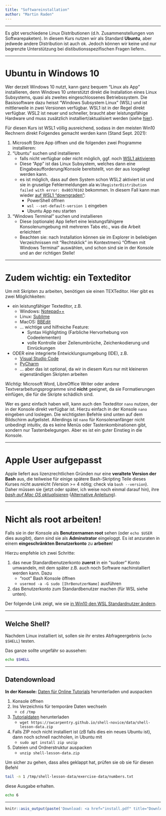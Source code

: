 ```yaml
---
title: "Softwareinstallation"
author: "Martin Raden"
---
```



-------------------------------------------

Es gibt verschiedene Linux Distributionen (d.h. Zusammenstellungen von Softwarepaketen). In diesem Kurs nutzen wir als Standard **Ubuntu**, aber jedwede andere Distribution ist auch ok. Jedoch können wir keine und nur begrenzte Unterstützung bei distibutionsspezifischen Fragen liefern..


-------------------------------------------

# Ubuntu in Windows 10

Wer derzeit Windows 10 nutzt, kann ganz bequem "Linux als App" installieren, denn Windows 10 unterstützt direkt die Installation eines Linux Subsystems, quasi als zweites eingeschlossenes Betriebssystem. Die Basissoftware dazu heisst "Windows Subsystem Linux" (WSL) und ist mittlerweile in zwei Versionen verfügbar. WSL1 ist in der Regel direkt verfügbar. WSL2 ist neuer und schneller, braucht aber leistungsfähige Hardware und muss zusätzlich installiert/aktualisiert werden (siehe [hier](https://beyond.lol/ubuntu-auf-windows-10-installieren-mit-wsl-windows-subsystem-linux/)).

Für diesen Kurs ist WSL1 völlig ausreichend, sodass in den meisten Win10 Rechnern direkt Folgendes gemacht werden kann (Stand Sept. 2021):

1.    Microsoft Store App öffnen und die folgenden zwei Programme installieren:
2.    "Ubuntu" suchen und installieren 
      - falls nicht verfügbar oder nicht möglich, ggf. noch [WSL1 aktivieren](https://beyond.lol/ubuntu-auf-windows-10-installieren-mit-wsl-windows-subsystem-linux/)  
      - Diese "App" ist das Linux Subsystem, welches dann eine Eingabeaufforderung/Konsole bereitstellt, von der aus losgelegt werden kann.
      - es ist möglich, dass auf dem System schon WSL2 aktiviert ist und sie in gruselige Fehlermeldungen ala `WslRegisterDistribution failed with error: 0x80370102` bekommen. In diesem Fall kann man wieder [auf WSL1 "downgraden"](https://learn.microsoft.com/de-de/windows/wsl/install):
           - PowerShell öffnen
           - `wsl --set-default-version 1` eingeben
           - Ubuntu App neu starten
3.    "Windows Terminal" suchen und installieren  
      - Diese (optionale) App liefert eine leistungsfähigere Konsolenumgebung mit mehreren Tabs etc., was die Arbeit erleichtert
      - Beachten sie: nach Installation können sie im Explorer in beliebigen Verzeichnissen mit "Rechtsklick" im Kontextmenü "Öffnen mit Windows Terminal" auswählen, und schon sind sie in der Konsole und an der richtigen Stelle!


-------------------------------------------

# Zudem wichtig: ein Texteditor

Um mit Skripten zu arbeiten, benötigen sie einen TEXTeditor. 
Hier gibt es zwei Möglichkeiten:

- ein leistungfähiger Texteditor, z.B.
  - Windows: [Notepad++](https://notepad-plus-plus.org/)
  - Linux: [Sublime](https://www.sublimetext.com/)
  - MacOS: [BBEdit](https://www.barebones.com/products/bbedit/)
  - ... wichtige und hilfreiche Feature:
    - Syntax Highlighting (Farbliche Hervorhebung von Codeelementen)
    - volle Kontrolle über Zeilenumbrüche, Zeichenkodierung und Einrückungen

- ODER eine integrierte Entwicklungsumgebung (IDE), z.B.
  - [Visual Studio Code](https://code.visualstudio.com/)
  - [PyCharm](https://www.jetbrains.com/pycharm/)
  - ... aber das ist optional, da wir in diesem Kurs nur mit kleineren eigenständigen Skripten arbeiten

*Wichtig:* Microsoft Word, LibreOffice Writer oder andere Textverarbeitungsprogramme sind **nicht** geeignet, da sie Formatierungen einfügen, die für die Skripte schädlich sind.

Wer es ganz einfach haben will, kann auch den Texteditor `nano` nutzen, der in der Konsole direkt verfügbar ist. Hierzu einfach in der Konsole `nano` eingeben und loslegen. Die wichtigsten Befehle sind unten auf dem Bildschirm aufgelistet.
Allerdings ist `nano` für Konsolenanfänger nicht unbedingt intuitiv, da es keine Menüs oder Tastenkombinationen gibt, sondern nur Tastenbelegungen. Aber es ist ein guter Einstieg in die Konsole.

-------------------------------------------


# Apple User aufgepasst

Apple liefert aus lizenzrechtlichen Gründen nur eine **veraltete Version der Bash** aus, die teilweise für einige spätere Bash-Skripting Teile dieses Kurses nicht ausreicht (Version >= 4 nötig; check via `bash --version`). Daher müssen sie (jetzt oder später, ich weise noch einmal darauf hin), ihre *[bash auf Mac OS aktualisieren](https://www.shell-tips.com/mac/upgrade-bash/)* ([Alternative Anleitung](https://itnext.io/upgrading-bash-on-macos-7138bd1066ba)).


-------------------------------------------

# Nicht als root arbeiten!

Falls sie in der Konsole als **Benutzernamen root** sehen (oder `echo $USER` dies ausgibt), dann sind sie als **Adminstrator** eingeloggt. Es ist anzuraten in einem **eingeschränkten Benutzerkonto** zu **arbeiten**!

Hierzu empfehle ich zwei Schritte:

1. das neue Standardbenutzerkonto **zuerst** in ein "sudoer" Konto umwandeln, mit dem später z.B. auch noch Software nachinstalliert werden kann. Dazu
   - "root" Bash Konsole öffnen
   - `usermod -a -G sudo [IhrBenutzerName]` ausführen
2.    das Benutzerkonto zum Standardbenutzer machen (für WSL siehe unten).

Der folgende Link zeigt, wie sie [in Win10 den WSL Standardnutzer ändern](https://winaero.com/set-default-user-wsl-windows-10/).



-------------------------------------------


## Welche Shell?

Nachdem Linux installiert ist, sollen sie ihr erstes Abfrageergebnis (`echo $SHELL`) testen.

Das ganze sollte ungefähr so aussehen:

```bash
echo $SHELL
```


-------------------------------------------


## Datendownload

**In der Konsole:** [Daten für Online Tutorials](https://swcarpentry.github.io/shell-novice/index.html) herunterladen und auspacken

1.    Konsole öffnen
2.    Ins Verzeichnis für temporäre Daten wechseln
      -   `cd /tmp`
3.    [Tutorialdaten](https://swcarpentry.github.io/shell-novice/data/shell-lesson-data.zip) herunterladen
      -   `wget https://swcarpentry.github.io/shell-novice/data/shell-lesson-data.zip`
4.    Falls ZIP noch nicht installiert ist (zB falls dies ein neues Ubuntu ist), dann noch schnell nachholen, in Ubuntu mit
      -   `sudo apt install zip unzip`
5.    Dateien und Ordnerstruktur auspacken
      -   `unzip shell-lesson-data.zip`
      

Um sicher zu gehen, dass alles geklappt hat, prüfen sie ob sie für diesen Befehl

```bash
tail -n 1 /tmp/shell-lesson-data/exercise-data/numbers.txt
```

diese Ausgabe erhalten.

```bash
echo 6
```




-------------------------------------------



```r
knitr::asis_output(paste('Download: <a href="install.pdf" title="Download PDF Version">PDF Version</a> dieses Tutorials. Erstellt am ',format(Sys.time(), "%d.%m.%Y"),".",sep=""))
```


